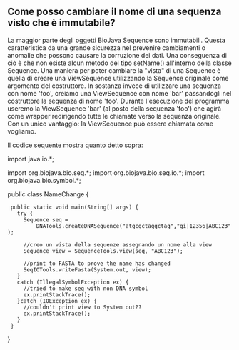 == Come posso cambiare il nome di una sequenza visto che è immutabile? ==

La maggior parte degli oggetti BioJava Sequence sono immutabili. Questa caratteristica da una grande sicurezza nel prevenire cambiamenti o anomalie che possono causare la corruzione dei dati. Una conseguenza di ciò è che non esiste alcun metodo del tipo setName() all'interno della classe Sequence. Una maniera per poter cambiare la "vista" di una Sequence è quella di creare una ViewSequence utilizzando la Sequence originale come argomento del costruttore. In sostanza invece di utilizzare una sequenza con nome 'foo', creiamo una ViewSequence con nome 'bar'  passandogli nel costruttore la sequenza di nome 'foo'. Durante l'esecuzione del programma useremo la ViewSequence 'bar' (al posto della sequenza 'foo') che agirà come wrapper redirigendo tutte le chiamate verso la sequenza originale. Con un unico vantaggio: la ViewSequence può essere chiamata come vogliamo.

Il codice sequente mostra quanto detto sopra:

<java>
import java.io.*;


import org.biojava.bio.seq.*;
import org.biojava.bio.seq.io.*;
import org.biojava.bio.symbol.*;

public class NameChange {
  public static void main(String[] args) {
    try {
      Sequence seq =
          DNATools.createDNASequence("atgcgctaggctag","gi|12356|ABC123");

      //creo un vista della sequenze assegnando un nome alla view
      Sequence view = SequenceTools.view(seq, "ABC123");

      //print to FASTA to prove the name has changed
      SeqIOTools.writeFasta(System.out, view);
    }
    catch (IllegalSymbolException ex) {
      //tried to make seq with non DNA symbol
      ex.printStackTrace();
    }catch (IOException ex) {
      //couldn't print view to System out??
      ex.printStackTrace();
    }
  }
}
</java>